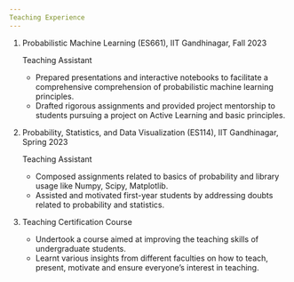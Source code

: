 ```yaml
---
Teaching Experience
---
```


1. Probabilistic Machine Learning (ES661), IIT Gandhinagar, Fall 2023

    Teaching Assistant

    * Prepared presentations and interactive notebooks to facilitate a comprehensive comprehension of probabilistic machine learning principles.    
    * Drafted rigorous assignments and provided project mentorship to students pursuing a project on Active Learning and basic principles.

2. Probability, Statistics, and Data Visualization (ES114), IIT Gandhinagar, Spring 2023

    Teaching Assistant

    * Composed assignments related to basics of probability and library usage like Numpy, Scipy, Matplotlib.
    * Assisted and motivated first-year students by addressing doubts related to probability and statistics.

3. Teaching Certification Course
    * Undertook a course aimed at improving the teaching skills of undergraduate students.
    * Learnt various insights from different faculties on how to teach, present, motivate and ensure everyone's interest in teaching.
